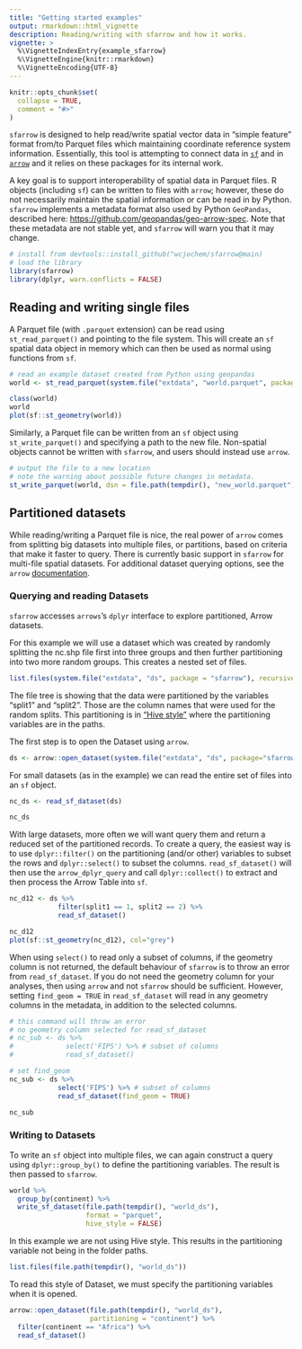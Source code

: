 ```yaml
---
title: "Getting started examples"
output: rmarkdown::html_vignette
description: Reading/writing with sfarrow and how it works.
vignette: >
  %\VignetteIndexEntry{example_sfarrow}
  %\VignetteEngine{knitr::rmarkdown}
  %\VignetteEncoding{UTF-8}
---
```


```r
knitr::opts_chunk$set(
  collapse = TRUE,
  comment = "#>"
)
```

`sfarrow` is designed to help read/write spatial vector data in "simple feature"
format from/to Parquet files which maintaining coordinate reference system
information. Essentially, this tool is attempting to connect data in
[`sf`](https://r-spatial.github.io/sf/) and in
[`arrow`](https://arrow.apache.org/docs/r/) and it relies on these packages for
its internal work.

A key goal is to support interoperability of spatial data in Parquet files. R
objects (including `sf`) can be written to files with `arrow`; however, these do
not necessarily maintain the spatial information or can be read in by Python.
`sfarrow` implements a metadata format also used by Python `GeoPandas`,
described here:
[https://github.com/geopandas/geo-arrow-spec](https://github.com/geopandas/geo-arrow-spec).
Note that these metadata are not stable yet, and `sfarrow` will warn you that it
may change.

```r
# install from devtools::install_github("wcjochem/sfarrow@main)
# load the library
library(sfarrow)
library(dplyr, warn.conflicts = FALSE)
```

## Reading and writing single files

A Parquet file (with `.parquet` extension) can be read using `st_read_parquet()`
and pointing to the file system. This will create an `sf` spatial data object in
memory which can then be used as normal using functions from `sf`.

```r
# read an example dataset created from Python using geopandas
world <- st_read_parquet(system.file("extdata", "world.parquet", package = "sfarrow"))

class(world)
world
plot(sf::st_geometry(world))
```

Similarly, a Parquet file can be written from an `sf` object using
`st_write_parquet()` and specifying a path to the new file. Non-spatial objects
cannot be written with `sfarrow`, and users should instead use `arrow`.

```r
# output the file to a new location
# note the warning about possible future changes in metadata.
st_write_parquet(world, dsn = file.path(tempdir(), "new_world.parquet"))
```

## Partitioned datasets

While reading/writing a Parquet file is nice, the real power of `arrow` comes
from splitting big datasets into multiple files, or partitions, based on
criteria that make it faster to query. There is currently basic support in
`sfarrow` for multi-file spatial datasets. For additional dataset querying
options, see the `arrow`
[documentation](https://arrow.apache.org/docs/r/articles/dataset.html).

### Querying and reading Datasets
`sfarrow` accesses `arrows`'s `dplyr` interface to explore partitioned, Arrow
datasets. 

For this example we will use a dataset which was created by randomly splitting
the nc.shp file first into three groups and then further partitioning into two
more random groups. This creates a nested set of files.

```r
list.files(system.file("extdata", "ds", package = "sfarrow"), recursive = TRUE)
```

The file tree is showing that the data were partitioned by the variables
"split1" and "split2". Those are the column names that were used for the random
splits. This partitioning is in ["Hive style"](https://hive.apache.org/) where
the partitioning variables are in the paths.

The first step is to open the Dataset using `arrow`.

```r
ds <- arrow::open_dataset(system.file("extdata", "ds", package="sfarrow"))
```

For small datasets (as in the example) we can read the entire set of files into
an `sf` object.

```r
nc_ds <- read_sf_dataset(ds)

nc_ds
```

With large datasets, more often we will want query them and return a reduced set
of the partitioned records. To create a query, the easiest way is to use
`dplyr::filter()` on the partitioning (and/or other) variables to subset the
rows and `dplyr::select()` to subset the columns. `read_sf_dataset()` will then
use the `arrow_dplyr_query` and call `dplyr::collect()` to extract and then
process the Arrow Table into `sf`. 

```r
nc_d12 <- ds %>% 
            filter(split1 == 1, split2 == 2) %>%
            read_sf_dataset()

nc_d12
plot(sf::st_geometry(nc_d12), col="grey")
```

When using `select()` to read only a subset of columns, if the geometry column
is not returned, the default behaviour of `sfarrow` is to throw an error from
`read_sf_dataset`. If you do not need the geometry column for your analyses,
then using `arrow` and not `sfarrow` should be sufficient. However, setting
`find_geom = TRUE` in `read_sf_dataset` will read in any geometry columns in the
metadata, in addition to the selected columns.

```r
# this command will throw an error
# no geometry column selected for read_sf_dataset
# nc_sub <- ds %>% 
#             select('FIPS') %>% # subset of columns
#             read_sf_dataset()

# set find_geom
nc_sub <- ds %>%
            select('FIPS') %>% # subset of columns
            read_sf_dataset(find_geom = TRUE)

nc_sub
```


### Writing to Datasets

To write an `sf` object into multiple files, we can again construct a query
using `dplyr::group_by()` to define the partitioning variables. The result is
then passed to `sfarrow`.

```r
world %>%
  group_by(continent) %>%
  write_sf_dataset(file.path(tempdir(), "world_ds"), 
                   format = "parquet",
                   hive_style = FALSE)
```

In this example we are not using Hive style. This results in the partitioning
variable not being in the folder paths.

```r
list.files(file.path(tempdir(), "world_ds"))
```

To read this style of Dataset, we must specify the partitioning variables when
it is opened.

```r
arrow::open_dataset(file.path(tempdir(), "world_ds"), 
                    partitioning = "continent") %>%
  filter(continent == "Africa") %>%
  read_sf_dataset()
```

